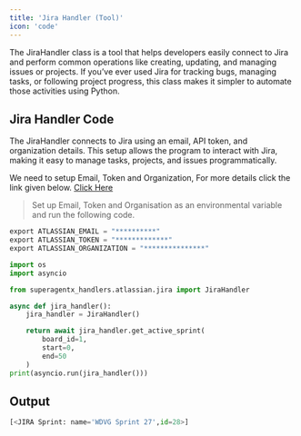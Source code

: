 ```yaml
---
title: 'Jira Handler (Tool)'
icon: 'code'
---
```


The JiraHandler class is a tool that helps developers easily connect to Jira and perform common
operations like creating, updating, and managing issues or projects. If you’ve ever used Jira
for tracking bugs, managing tasks, or following project progress, this class makes it simpler
to automate those activities using Python.

## Jira Handler Code
The JiraHandler connects to Jira using an email, API token, and organization details. This setup allows the program to
interact with Jira, making it easy to manage tasks, projects, and issues programmatically.

We need to setup Email, Token and Organization, For more details click the link given below.
<a href="https://support.atlassian.com/atlassian-account/docs/manage-api-tokens-for-your-atlassian-account" target="_blank">Click Here</a>
>Set up Email, Token and Organisation as an environmental variable and run the following code. <br />
 ```python
 export ATLASSIAN_EMAIL = "**********"
 export ATLASSIAN_TOKEN = "*************"
 export ATLASSIAN_ORGANIZATION = "***************"
```

```python jira handler code
import os
import asyncio

from superagentx_handlers.atlassian.jira import JiraHandler

async def jira_handler():
    jira_handler = JiraHandler()

    return await jira_handler.get_active_sprint(
        board_id=1,
        start=0,
        end=50
    )
print(asyncio.run(jira_handler()))
```

## Output

```python jira
[<JIRA Sprint: name='WDVG Sprint 27',id=28>]
```
